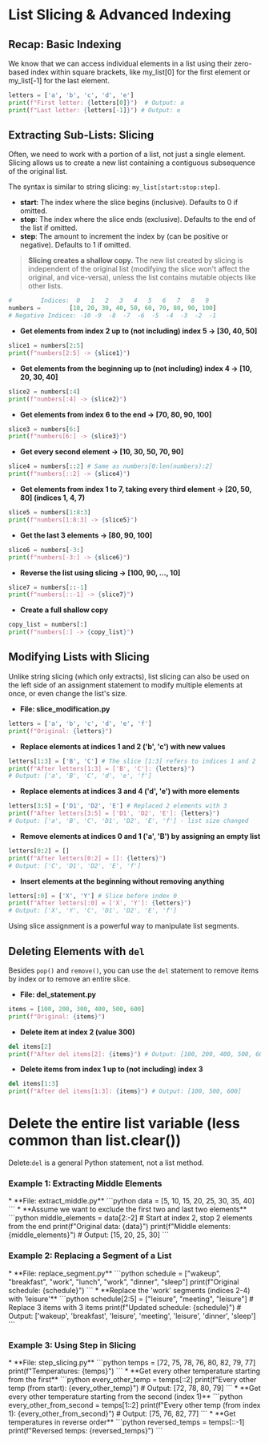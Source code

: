 # List Slicing & Advanced Indexing


## Recap: Basic Indexing
<section id="recap-basic-indexing"></section>

We know that we can access individual elements in a list using their zero-based index within square brackets, like my_list[0] for the first element or my_list[-1] for the last element.

```python
letters = ['a', 'b', 'c', 'd', 'e']
print(f"First letter: {letters[0]}")  # Output: a
print(f"Last letter: {letters[-1]}") # Output: e
```

## Extracting Sub-Lists: Slicing
<section id="extracting-sub-lists-slicing"></section>
Often, we need to work with a portion of a list, not just a single element. Slicing allows us to create a new list containing a contiguous subsequence of the original list.

The syntax is similar to string slicing: `my_list[start:stop:step]`.

*   **start**: The index where the slice begins (inclusive). Defaults to 0 if omitted.
*   **stop**: The index where the slice ends (exclusive). Defaults to the end of the list if omitted.
*   **step**: The amount to increment the index by (can be positive or negative). Defaults to 1 if omitted.

> **Slicing creates a shallow copy.** The new list created by slicing is independent of the original list (modifying the slice won't affect the original, and vice-versa), unless the list contains mutable objects like other lists.

```python
#        Indices:  0   1   2   3   4   5   6   7   8   9
numbers =        [10, 20, 30, 40, 50, 60, 70, 80, 90, 100]
# Negative Indices: -10 -9  -8  -7  -6  -5  -4  -3  -2  -1
```
* **Get elements from index 2 up to (not including) index 5 -> [30, 40, 50]**
```python
slice1 = numbers[2:5]
print(f"numbers[2:5] -> {slice1}")
```
* **Get elements from the beginning up to (not including) index 4 -> [10, 20, 30, 40]**
```python
slice2 = numbers[:4]
print(f"numbers[:4] -> {slice2}")
```
* **Get elements from index 6 to the end -> [70, 80, 90, 100]**
```python
slice3 = numbers[6:]
print(f"numbers[6:] -> {slice3}")
```
* **Get every second element -> [10, 30, 50, 70, 90]**
```python
slice4 = numbers[::2] # Same as numbers[0:len(numbers):2]
print(f"numbers[::2] -> {slice4}")
```
* **Get elements from index 1 to 7, taking every third element -> [20, 50, 80] (indices 1, 4, 7)**
```python
slice5 = numbers[1:8:3]
print(f"numbers[1:8:3] -> {slice5}")
```
* **Get the last 3 elements -> [80, 90, 100]**
```python
slice6 = numbers[-3:]
print(f"numbers[-3:] -> {slice6}")
```
* **Reverse the list using slicing -> [100, 90, ..., 10]**
```python
slice7 = numbers[::-1]
print(f"numbers[::-1] -> {slice7}")
```
* **Create a full shallow copy**
```python
copy_list = numbers[:]
print(f"numbers[:] -> {copy_list}")
```

## Modifying Lists with Slicing
<section id="modifying-lists-with-slicing"></section>

Unlike string slicing (which only extracts), list slicing can also be used on the left side of an assignment statement to modify multiple elements at once, or even change the list's size.

* **File: slice_modification.py**
```python
letters = ['a', 'b', 'c', 'd', 'e', 'f']
print(f"Original: {letters}")
```
* **Replace elements at indices 1 and 2 ('b', 'c') with new values**
```python
letters[1:3] = ['B', 'C'] # The slice [1:3] refers to indices 1 and 2
print(f"After letters[1:3] = ['B', 'C']: {letters}")
# Output: ['a', 'B', 'C', 'd', 'e', 'f']
```
* **Replace elements at indices 3 and 4 ('d', 'e') with more elements**
```python
letters[3:5] = ['D1', 'D2', 'E'] # Replaced 2 elements with 3
print(f"After letters[3:5] = ['D1', 'D2', 'E']: {letters}")
# Output: ['a', 'B', 'C', 'D1', 'D2', 'E', 'f'] - list size changed
```
* **Remove elements at indices 0 and 1 ('a', 'B') by assigning an empty list**
```python
letters[0:2] = []
print(f"After letters[0:2] = []: {letters}")
# Output: ['C', 'D1', 'D2', 'E', 'f']
```
* **Insert elements at the beginning without removing anything**
```python
letters[:0] = ['X', 'Y'] # Slice before index 0
print(f"After letters[:0] = ['X', 'Y']: {letters}")
# Output: ['X', 'Y', 'C', 'D1', 'D2', 'E', 'f']
```

Using slice assignment is a powerful way to manipulate list segments.

## Deleting Elements with `del`
<section id="deleting-elements-with-del"></section>

Besides `pop()` and `remove()`, you can use the `del` statement to remove items by index or to remove an entire slice.
* **File: del_statement.py**
```python
items = [100, 200, 300, 400, 500, 600]
print(f"Original: {items}")
```
* **Delete item at index 2 (value 300)**
```python
del items[2]
print(f"After del items[2]: {items}") # Output: [100, 200, 400, 500, 600]
```
* **Delete items from index 1 up to (not including) index 3**

```python
del items[1:3]
print(f"After del items[1:3]: {items}") # Output: [100, 500, 600]
```
# Delete the entire list variable (less common than list.clear())
Delete:`del` is a general Python statement, not a list method.

### Example 1: Extracting Middle Elements
<section id="example-1-extracting-middle-elements"></section>
* **File: extract_middle.py**
```python
data = [5, 10, 15, 20, 25, 30, 35, 40]
```
* **Assume we want to exclude the first two and last two elements**
```python
middle_elements = data[2:-2] # Start at index 2, stop 2 elements from the end
print(f"Original data: {data}")
print(f"Middle elements: {middle_elements}") # Output: [15, 20, 25, 30]
```

### Example 2: Replacing a Segment of a List
<section id="example-2-replacing-a-segment-of-a-list"></section>
* **File: replace_segment.py**
```python
schedule = ["wakeup", "breakfast", "work", "lunch", "work", "dinner", "sleep"]
print(f"Original schedule: {schedule}")
```
* **Replace the 'work' segments (indices 2-4) with 'leisure'**
```python
schedule[2:5] = ["leisure", "meeting", "leisure"] # Replace 3 items with 3 items
print(f"Updated schedule: {schedule}")
# Output: ['wakeup', 'breakfast', 'leisure', 'meeting', 'leisure', 'dinner', 'sleep']
```

### Example 3: Using Step in Slicing
<section id="example-3-using-step-in-slicing"></section>
* **File: step_slicing.py**
```python
temps = [72, 75, 78, 76, 80, 82, 79, 77]
print(f"Temperatures: {temps}")
```
* **Get every other temperature starting from the first**
```python
every_other_temp = temps[::2]
print(f"Every other temp (from start): {every_other_temp}") # Output: [72, 78, 80, 79]
```
* **Get every other temperature starting from the second (index 1)**
```python
every_other_from_second = temps[1::2]
print(f"Every other temp (from index 1): {every_other_from_second}") # Output: [75, 76, 82, 77]
```
* **Get temperatures in reverse order**
```python
reversed_temps = temps[::-1]
print(f"Reversed temps: {reversed_temps}")
```


<Quiz questions={pythonQuiz} />